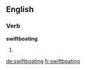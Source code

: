 ==English==

===Verb===
'''swiftboating'''

# {{present participle of|swiftboat}}

[[de:swiftboating]]
[[fr:swiftboating]]